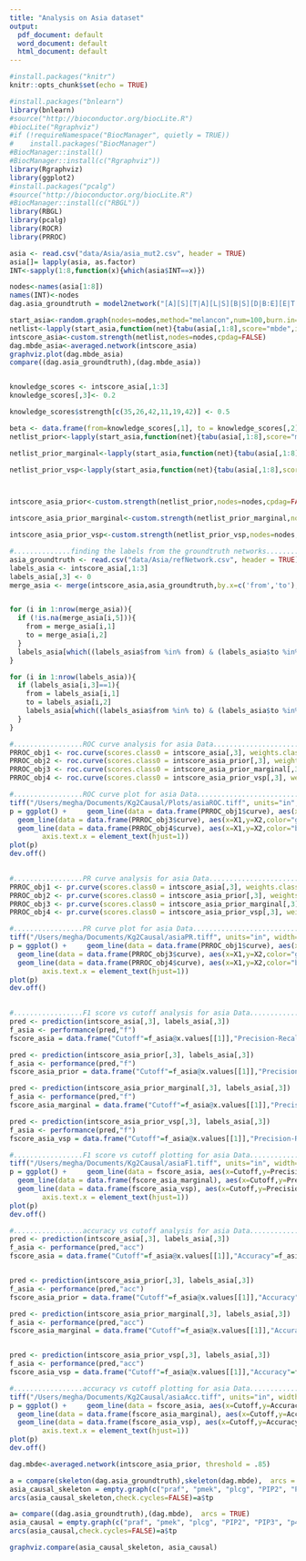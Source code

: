 ```yaml
---
title: "Analysis on Asia dataset"
output:
  pdf_document: default
  word_document: default
  html_document: default
---
```


```r
#install.packages("knitr")
knitr::opts_chunk$set(echo = TRUE)
```


```r
#install.packages("bnlearn")
library(bnlearn)
#source("http://bioconductor.org/biocLite.R")
#biocLite("Rgraphviz")
#if (!requireNamespace("BiocManager", quietly = TRUE))
#    install.packages("BiocManager")
#BiocManager::install()
#BiocManager::install(c("Rgraphviz"))
library(Rgraphviz)
library(ggplot2)
#install.packages("pcalg")
#source("http://bioconductor.org/biocLite.R") 
#BiocManager::install(c("RBGL"))
library(RBGL)
library(pcalg)
library(ROCR)
library(PRROC)
```


```r
asia <- read.csv("data/Asia/asia_mut2.csv", header = TRUE)
asia[]= lapply(asia, as.factor)
INT<-sapply(1:8,function(x){which(asia$INT==x)})

nodes<-names(asia[1:8])
names(INT)<-nodes
dag.asia_groundtruth = model2network("[A][S][T|A][L|S][B|S][D|B:E][E|T:L][X|E]")

start_asia<-random.graph(nodes=nodes,method="melancon",num=100,burn.in=10^1, every=50)
netlist<-lapply(start_asia,function(net){tabu(asia[,1:8],score="mbde",iss=1,exp=INT,start=net,tabu=50)})
intscore_asia<-custom.strength(netlist,nodes=nodes,cpdag=FALSE)
dag.mbde_asia<-averaged.network(intscore_asia)
graphviz.plot(dag.mbde_asia)
compare((dag.asia_groundtruth),(dag.mbde_asia))


knowledge_scores <- intscore_asia[,1:3]
knowledge_scores[,3]<- 0.2

knowledge_scores$strength[c(35,26,42,11,19,42)] <- 0.5

beta <- data.frame(from=knowledge_scores[,1], to = knowledge_scores[,2], prob=knowledge_scores[,3],stringsAsFactors = FALSE)
netlist_prior<-lapply(start_asia,function(net){tabu(asia[,1:8],score="mbde", prior = "cs",beta=beta,iss=1,exp=INT,start=net,tabu=50)})

netlist_prior_marginal<-lapply(start_asia,function(net){tabu(asia[,1:8],score="mbde", prior = "marginal",exp=INT,iss=1,start=net,tabu=50)})

netlist_prior_vsp<-lapply(start_asia,function(net){tabu(asia[,1:8],score="mbde", prior = "vsp",exp=INT,iss=1,start=net,tabu=50)})



intscore_asia_prior<-custom.strength(netlist_prior,nodes=nodes,cpdag=FALSE)

intscore_asia_prior_marginal<-custom.strength(netlist_prior_marginal,nodes=nodes,cpdag=FALSE)

intscore_asia_prior_vsp<-custom.strength(netlist_prior_vsp,nodes=nodes,cpdag=FALSE)
```

```r
#..............finding the labels from the groundtruth networks...............
asia_groundtruth <- read.csv("data/Asia/refNetwork.csv", header = TRUE)
labels_asia <- intscore_asia[,1:3]
labels_asia[,3] <- 0
merge_asia <- merge(intscore_asia,asia_groundtruth,by.x=c('from','to'),by.y=c('from','to'),all.x=TRUE)


for (i in 1:nrow(merge_asia)){
  if (!is.na(merge_asia[i,5])){
    from = merge_asia[i,1]
    to = merge_asia[i,2]
  }
  labels_asia[which((labels_asia$from %in% from) & (labels_asia$to %in% to)),3] <- 1
}

for (i in 1:nrow(labels_asia)){
  if (labels_asia[i,3]==1){
    from = labels_asia[i,1]
    to = labels_asia[i,2]
    labels_asia[which((labels_asia$from %in% to) & (labels_asia$to %in% from)),][3] <- 1
  }
}
```
```r
#.................ROC curve analysis for asia Data...........................
PRROC_obj1 <- roc.curve(scores.class0 = intscore_asia[,3], weights.class0=labels_asia[,3],curve=TRUE)
PRROC_obj2 <- roc.curve(scores.class0 = intscore_asia_prior[,3], weights.class0=labels_asia[,3],curve=TRUE)
PRROC_obj3 <- roc.curve(scores.class0 = intscore_asia_prior_marginal[,3], weights.class0=labels_asia[,3],curve=TRUE)
PRROC_obj4 <- roc.curve(scores.class0 = intscore_asia_prior_vsp[,3], weights.class0=labels_asia[,3],curve=TRUE)
```
```r
#.................ROC curve plot for asia Data...........................
tiff("/Users/megha/Documents/Kg2Causal/Plots/asiaROC.tiff", units="in", width=5, height=5, res=600)
p = ggplot() +     geom_line(data = data.frame(PRROC_obj1$curve), aes(x=X1,y=X2,color="red")) + geom_line(data = data.frame(PRROC_obj2$curve), aes(x=X1,y=X2,color = "blue")) + 
  geom_line(data = data.frame(PRROC_obj3$curve), aes(x=X1,y=X2,color="green"))+
  geom_line(data = data.frame(PRROC_obj4$curve), aes(x=X1,y=X2,color="brown"))+ xlab('FP rate') + ylab('TP rate') + geom_smooth(span = 0.5) +scale_color_identity(name = "Method",breaks = c("blue","red","green","brown"))+theme(text = element_text(size=30),
        axis.text.x = element_text(hjust=1)) 
plot(p)
dev.off()
       
```
```r
#.................PR curve analysis for asia Data...........................
PRROC_obj1 <- pr.curve(scores.class0 = intscore_asia[,3], weights.class0=labels_asia[,3],curve=TRUE)
PRROC_obj2 <- pr.curve(scores.class0 = intscore_asia_prior[,3], weights.class0=labels_asia[,3],curve=TRUE)
PRROC_obj3 <- pr.curve(scores.class0 = intscore_asia_prior_marginal[,3], weights.class0=labels_asia[,3],curve=TRUE)
PRROC_obj4 <- pr.curve(scores.class0 = intscore_asia_prior_vsp[,3], weights.class0=labels_asia[,3],curve=TRUE)
```
```r
#.................PR curve plot for asia Data...........................
tiff("/Users/megha/Documents/Kg2Causal/asiaPR.tiff", units="in", width=5, height=5, res=600)
p = ggplot() +     geom_line(data = data.frame(PRROC_obj1$curve), aes(x=X1,y=X2,color="red")) + geom_line(data = data.frame(PRROC_obj2$curve), aes(x=X1,y=X2,color = "blue")) + 
  geom_line(data = data.frame(PRROC_obj3$curve), aes(x=X1,y=X2,color="green"))+
  geom_line(data = data.frame(PRROC_obj4$curve), aes(x=X1,y=X2,color="brown"))+ xlab('Recall') + ylab('Precision') + geom_smooth(span = 0.5) +scale_color_identity(name = "Method",breaks = c("blue","red","green","brown"))+theme(text = element_text(size=30),
        axis.text.x = element_text(hjust=1)) 
plot(p)
dev.off()
       
```
```r
#.................F1 score vs cutoff analysis for asia Data...........................
pred <- prediction(intscore_asia[,3], labels_asia[,3])
f_asia <- performance(pred,"f")
fscore_asia = data.frame("Cutoff"=f_asia@x.values[[1]],"Precision-Recall F measure"=f_asia@y.values[[1]])

pred <- prediction(intscore_asia_prior[,3], labels_asia[,3])
f_asia <- performance(pred,"f")
fscore_asia_prior = data.frame("Cutoff"=f_asia@x.values[[1]],"Precision-Recall F measure"=f_asia@y.values[[1]])

pred <- prediction(intscore_asia_prior_marginal[,3], labels_asia[,3])
f_asia <- performance(pred,"f")
fscore_asia_marginal = data.frame("Cutoff"=f_asia@x.values[[1]],"Precision-Recall F measure"=f_asia@y.values[[1]])

pred <- prediction(intscore_asia_prior_vsp[,3], labels_asia[,3])
f_asia <- performance(pred,"f")
fscore_asia_vsp = data.frame("Cutoff"=f_asia@x.values[[1]],"Precision-Recall F measure"=f_asia@y.values[[1]])
```
```r
#.................F1 score vs cutoff plotting for asia Data...........................
tiff("/Users/megha/Documents/Kg2Causal/asiaF1.tiff", units="in", width=5, height=5, res=600)
p = ggplot() +     geom_line(data = fscore_asia, aes(x=Cutoff,y=Precision.Recall.F.measure,color="red")) + geom_line(data = fscore_asia_prior, aes(x=Cutoff,y=Precision.Recall.F.measure,color = "blue")) + 
  geom_line(data = data.frame(fscore_asia_marginal), aes(x=Cutoff,y=Precision.Recall.F.measure,color="green"))+
  geom_line(data = data.frame(fscore_asia_vsp), aes(x=Cutoff,y=Precision.Recall.F.measure,color="brown"))+ xlab('Cutoff') + ylab('F1 measure') + geom_smooth(span = 0.5) +scale_color_identity(name = "Method",breaks = c("blue","red","green","brown"))+theme(text = element_text(size=30),
        axis.text.x = element_text(hjust=1)) 
plot(p)
dev.off()
```


```r
#.................accuracy vs cutoff analysis for asia Data.....................
pred <- prediction(intscore_asia[,3], labels_asia[,3])
f_asia <- performance(pred,"acc")
fscore_asia = data.frame("Cutoff"=f_asia@x.values[[1]],"Accuracy"=f_asia@y.values[[1]])


pred <- prediction(intscore_asia_prior[,3], labels_asia[,3])
f_asia <- performance(pred,"acc")
fscore_asia_prior = data.frame("Cutoff"=f_asia@x.values[[1]],"Accuracy"=f_asia@y.values[[1]])

pred <- prediction(intscore_asia_prior_marginal[,3], labels_asia[,3])
f_asia <- performance(pred,"acc")
fscore_asia_marginal = data.frame("Cutoff"=f_asia@x.values[[1]],"Accuracy"=f_asia@y.values[[1]])


pred <- prediction(intscore_asia_prior_vsp[,3], labels_asia[,3])
f_asia <- performance(pred,"acc")
fscore_asia_vsp = data.frame("Cutoff"=f_asia@x.values[[1]],"Accuracy"=f_asia@y.values[[1]])
```

```r
#.................accuracy vs cutoff plotting for asia Data...........................
tiff("/Users/megha/Documents/Kg2Causal/asiaAcc.tiff", units="in", width=5, height=5, res=600)
p = ggplot() +     geom_line(data = fscore_asia, aes(x=Cutoff,y=Accuracy,color="red")) + geom_line(data = fscore_asia_prior, aes(x=Cutoff,y=Accuracy,color = "blue")) + 
  geom_line(data = data.frame(fscore_asia_marginal), aes(x=Cutoff,y=Accuracy,color="green"))+
  geom_line(data = data.frame(fscore_asia_vsp), aes(x=Cutoff,y=Accuracy,color="brown"))+ xlab('Cutoff') + ylab('Accuracy') + geom_smooth(span = 0.5) +scale_color_identity(name = "Method",breaks = c("blue","red","green","brown"))+theme(text = element_text(size=30),
        axis.text.x = element_text(hjust=1)) 
plot(p)
dev.off()       
```


```r
dag.mbde<-averaged.network(intscore_asia_prior, threshold = .85)

a = compare(skeleton(dag.asia_groundtruth),skeleton(dag.mbde),  arcs = TRUE)
asia_causal_skeleton = empty.graph(c("praf", "pmek", "plcg", "PIP2", "PIP3", "p44.42", "pakts473", "PKA", "PKC", "P38", "pjnk"  ),num=1)
arcs(asia_causal_skeleton,check.cycles=FALSE)=a$tp 

a= compare((dag.asia_groundtruth),(dag.mbde),  arcs = TRUE)
asia_causal = empty.graph(c("praf", "pmek", "plcg", "PIP2", "PIP3", "p44.42", "pakts473", "PKA", "PKC", "P38", "pjnk"  ),num=1)
arcs(asia_causal,check.cycles=FALSE)=a$tp

graphviz.compare(asia_causal_skeleton, asia_causal)
```





